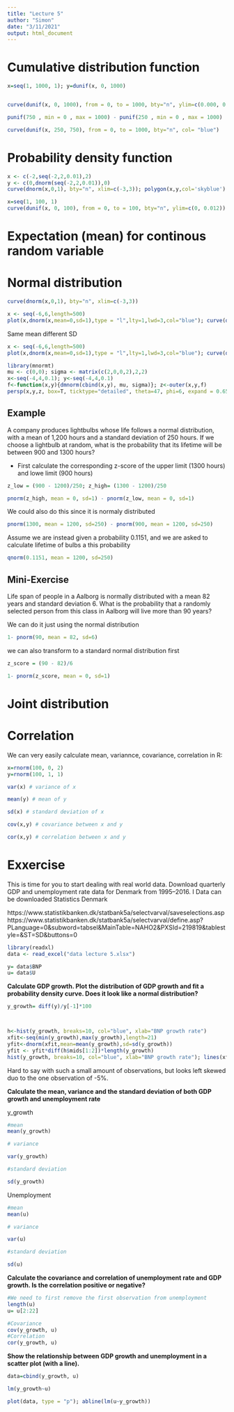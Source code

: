 ```yaml
---
title: "Lecture 5"
author: "Simon"
date: "3/11/2021"
output: html_document
---
```


# Cumulative distribution function

```r
x=seq(1, 1000, 1); y=dunif(x, 0, 1000)


curve(dunif(x, 0, 1000), from = 0, to = 1000, bty="n", ylim=c(0.000, 0.0012))

```



```r
punif(750 , min = 0 , max = 1000) - punif(250 , min = 0 , max = 1000)
```



```r
curve(dunif(x, 250, 750), from = 0, to = 1000, bty="n", col= "blue")

```


# Probability density function


```r
x <- c(-2,seq(-2,2,0.01),2)
y <- c(0,dnorm(seq(-2,2,0.01)),0)
curve(dnorm(x,0,1), bty="n", xlim=c(-3,3)); polygon(x,y,col='skyblue')
```


```r
x=seq(1, 100, 1)
curve(dunif(x, 0, 100), from = 0, to = 100, bty="n", ylim=c(0, 0.012)) 
```


# Expectation (mean) for continous random variable

# Normal distribution

```r
curve(dnorm(x,0,1), bty="n", xlim=c(-3,3))
```


```r
x <- seq(-6,6,length=500)
plot(x,dnorm(x,mean=0,sd=1),type = "l",lty=1,lwd=3,col="blue"); curve(dnorm(x,0,1.5),add=TRUE,lty=2,col="blue", lwd=3)


```
Same mean different SD

```r
x <- seq(-6,6,length=500)
plot(x,dnorm(x,mean=0,sd=1),type = "l",lty=1,lwd=3,col="blue"); curve(dnorm(x,0.5,1),add=TRUE,lty=2,col="blue", lwd=3)

```

```r
library(mnormt)
mu <- c(0,0); sigma <- matrix(c(2,0,0,2),2,2)
x<-seq(-4,4,0.1); y<-seq(-4,4,0.1)
f<-function(x,y){dmnorm(cbind(x,y), mu, sigma)}; z<-outer(x,y,f)
persp(x,y,z, box=T, ticktype="detailed", theta=47, phi=6, expand = 0.65)

```


## Example 

A company produces lightbulbs whose life follows a normal distribution, with a
mean of 1,200 hours and a standard deviation of 250 hours. If we choose a
lightbulb at random, what is the probability that its lifetime will be between 900
and 1300 hours?

- First calculate the corresponding z-score of the upper limit (1300 hours)
and lowe limit (900 hours)

```r
z_low = (900 - 1200)/250; z_high= (1300 - 1200)/250

pnorm(z_high, mean = 0, sd=1) - pnorm(z_low, mean = 0, sd=1)

```

We could also do this since it is normaly distributed

```r
pnorm(1300, mean = 1200, sd=250) - pnorm(900, mean = 1200, sd=250)

```

Assume we are instead given a probability 0.1151, and we are asked to calculate
lifetime of bulbs a this probability


```r
qnorm(0.1151, mean = 1200, sd=250)

```

## Mini-Exercise

Life span of people in a Aalborg is normally distributed with a mean 82
years and standard deviation 6. What is the probability that a randomly
selected person from this class in Aalborg will live more than 90 years?


We can do it just using the normal distribution 

```r
1- pnorm(90, mean = 82, sd=6)
```
we can also transform to a standard normal distribution first

```r
z_score = (90 - 82)/6

1- pnorm(z_score, mean = 0, sd=1)
```

# Joint distribution


# Correlation

We can very easily calculate mean, variannce, covariance, correlation in R:

```r
x=rnorm(100, 0, 2)
y=rnorm(100, 1, 1)

var(x) # variance of x

mean(y) # mean of y

sd(x) # standard deviation of x

cov(x,y) # covariance between x and y

cor(x,y) # correlation between x and y

```

# Exxercise 

This is time for you to start dealing with real world data.
Download quarterly GDP and unemployment rate data for Denmark from
1995–2016.
I Data can be downloaded Statistics Denmark

https://www.statistikbanken.dk/statbank5a/selectvarval/saveselections.asp
https://www.statistikbanken.dk/statbank5a/selectvarval/define.asp?PLanguage=0&subword=tabsel&MainTable=NAHO2&PXSId=219819&tablestyle=&ST=SD&buttons=0


```r
library(readxl)
data <- read_excel("data lecture 5.xlsx")

y= data$BNP
u= data$U
```
**Calculate GDP growth. Plot the distribution of GDP growth and fit a probability density curve. Does it look like a normal distribution?**

```r
y_growth= diff(y)/y[-1]*100



h<-hist(y_growth, breaks=10, col="blue", xlab="BNP growth rate")
xfit<-seq(min(y_growth),max(y_growth),length=21)
yfit<-dnorm(xfit,mean=mean(y_growth),sd=sd(y_growth))
yfit <- yfit*diff(h$mids[1:2])*length(y_growth)
hist(y_growth, breaks=10, col="blue", xlab="BNP growth rate"); lines(xfit, yfit, col="red", lwd=2)
```
Hard to say with such a small amount of observations, but looks left skewed duo to the one observation of -5%. 


**Calculate the mean, variance and the standard deviation of both GDP growth and unemployment rate**

y_growth

```r
#mean
mean(y_growth)

# variance

var(y_growth)

#standard deviation

sd(y_growth)
```
Unemployment

```r
#mean
mean(u)

# variance

var(u)

#standard deviation

sd(u)
```


**Calculate the covariance and correlation of unemployment rate and GDP growth. Is the correlation positive or negative?**

```r
#We need to first remove the first observation from unemployment
length(u)
u= u[2:22]

#Covariance
cov(y_growth, u)
#Correlation
cor(y_growth, u)
```


**Show the relationship between GDP growth and unemployment in a scatter plot (with a line).**

```r
data=cbind(y_growth, u)

lm(y_growth~u)

plot(data, type = "p"); abline(lm(u~y_growth))
```

